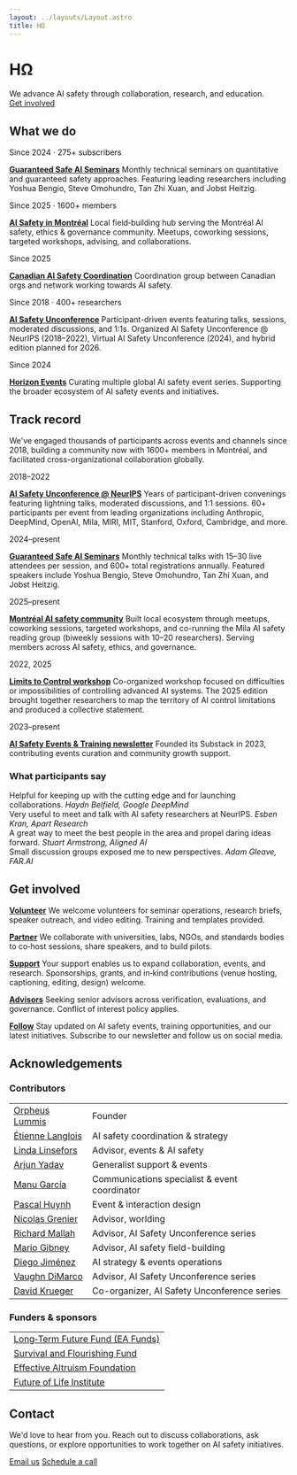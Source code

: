 ```yaml
---
layout: ../layouts/Layout.astro
title: HΩ
---
```


<div class="hero">

# HΩ

<div class="purpose-statement">We advance AI safety <span class="purpose-detail">through collaboration, research, and education.</span></div>

<div class="cta-group">
  <a href="#get-involved" class="btn">Get involved</a>
</div>

</div>

<section id="what-we-do">

## What we do

<div class="editorial-grid">

<div class="editorial-item">
<span class="editorial-meta">Since 2024 · 275+ subscribers</span>

**[Guaranteed Safe AI Seminars](https://luma.com/guaranteedsafeaiseminars)** Monthly technical seminars on quantitative and guaranteed safety approaches. Featuring leading researchers including Yoshua Bengio, Steve Omohundro, Tan Zhi Xuan, and Jobst Heitzig.

</div>

<div class="editorial-item">
<span class="editorial-meta">Since 2025 · 1600+ members</span>

**[AI Safety in Montréal](https://aisafetymontreal.org)** Local field‑building hub serving the Montréal AI safety, ethics & governance community. Meetups, coworking sessions, targeted workshops, advising, and collaborations.

</div>

<div class="editorial-item">
<span class="editorial-meta">Since 2025</span>

**[Canadian AI Safety Coordination](mailto:team@horizonomega.org?subject=Canadian%20AI%20Safety%20Treaty)** Coordination group between Canadian orgs and network working towards AI safety.

</div>

<div class="editorial-item">
<span class="editorial-meta">Since 2018 · 400+ researchers</span>

**[AI Safety Unconference](https://www.aisafetyunconference.org/)** Participant-driven events featuring talks, sessions, moderated discussions, and 1:1s. Organized AI Safety Unconference @ NeurIPS (2018–2022), Virtual AI Safety Unconference (2024), and hybrid edition planned for 2026.

</div>

<div class="editorial-item">
<span class="editorial-meta">Since 2024</span>

**[Horizon Events](https://www.horizonevents.info/)** Curating multiple global AI safety event series. Supporting the broader ecosystem of AI safety events and initiatives.

</div>

</div>

</section>

<section id="track-record">

## Track record

We've engaged thousands of participants across events and channels since 2018, building a community now with 1600+ members in Montréal, and facilitated cross-organizational collaboration globally.

<div class="editorial-grid">

<div class="editorial-item">
<span class="editorial-meta">2018–2022</span>

**[AI Safety Unconference @ NeurIPS](https://www.horizonevents.info/events/ai-safety-unconference)** Years of participant-driven convenings featuring lightning talks, moderated discussions, and 1:1 sessions. 60+ participants per event from leading organizations including Anthropic, DeepMind, OpenAI, Mila, MIRI, MIT, Stanford, Oxford, Cambridge, and more.

</div>

<div class="editorial-item">
<span class="editorial-meta">2024–present</span>

**[Guaranteed Safe AI Seminars](https://luma.com/guaranteedsafeaiseminars)** Monthly technical talks with 15–30 live attendees per session, and 600+ total registrations annually. Featured speakers include Yoshua Bengio, Steve Omohundro, Tan Zhi Xuan, and Jobst Heitzig.

</div>

<div class="editorial-item">
<span class="editorial-meta">2025–present</span>

**[Montréal AI safety community](https://aisafetymontreal.org/)** Built local ecosystem through meetups, coworking sessions, targeted workshops, and co-running the Mila AI safety reading group (biweekly sessions with 10–20 researchers). Serving members across AI safety, ethics, and governance.

</div>

<div class="editorial-item">
<span class="editorial-meta">2022, 2025</span>

**[Limits to Control workshop](http://limitstocontrol.org)** Co-organized workshop focused on difficulties or impossibilities of controlling advanced AI systems. The 2025 edition brought together researchers to map the territory of AI control limitations and produced a collective statement.

</div>

<div class="editorial-item">
<span class="editorial-meta">2023–present</span>

**[AI Safety Events & Training newsletter](https://aisafetyeventsandtraining.substack.com/)** Founded its Substack in 2023, contributing events curation and community growth support.

</div>

</div>

<div class="testimonials">

### What participants say

<div class="testimonials-grid">

<div class="testimonial">
Helpful for keeping up with the cutting edge and for launching collaborations.
<cite>Haydn Belfield, Google DeepMind</cite>
</div>

<div class="testimonial">
Very useful to meet and talk with AI safety researchers at NeurIPS.
<cite>Esben Kran, Apart Research</cite>
</div>

<div class="testimonial">
A great way to meet the best people in the area and propel daring ideas forward.
<cite>Stuart Armstrong, Aligned AI</cite>
</div>

<div class="testimonial">
Small discussion groups exposed me to new perspectives.
<cite>Adam Gleave, FAR.AI</cite>
</div>

</div>

</div>

</section>

<section id="get-involved">

## Get involved

<div class="editorial-grid">

<div class="editorial-item">

**[Volunteer](mailto:team@horizonomega.org?subject=Volunteering)** We welcome volunteers for seminar operations, research briefs, speaker outreach, and video editing. Training and templates provided.

</div>

<div class="editorial-item">

**[Partner](mailto:team@horizonomega.org?subject=Partnership)** We collaborate with universities, labs, NGOs, and standards bodies to co‑host sessions, share speakers, and to build pilots.

</div>

<div class="editorial-item">

**[Support](mailto:team@horizonomega.org?subject=Support)** Your support enables us to expand collaboration, events, and research. Sponsorships, grants, and in‑kind contributions (venue hosting, captioning, editing, design) welcome.

</div>

<div class="editorial-item">

**[Advisors](mailto:team@horizonomega.org?subject=Advisors)** Seeking senior advisors across verification, evaluations, and governance. Conflict of interest policy applies.

</div>

<div class="editorial-item">

**[Follow](https://horizonomega.substack.com/)** Stay updated on AI safety events, training opportunities, and our latest initiatives. Subscribe to our newsletter and follow us on social media.

</div>

</div>

</section>

<section id="acknowledgements">

## Acknowledgements

### Contributors

<div class="acknowledgements-table">

| | |
|---|---|
| [Orpheus Lummis](https://www.orpheuslummis.info/) | Founder |
| [Étienne Langlois](https://ca.linkedin.com/in/%C3%A9tienne-langlois-2a3119294/en) | AI safety coordination & strategy |
| [Linda Linsefors](https://www.lesswrong.com/users/linda-linsefors) | Advisor, events & AI safety |
| [Arjun Yadav](https://www.arjunyadav.net/) | Generalist support & events |
| [Manu García](https://www.linkedin.com/in/manu-garcía-communications-specialist) | Communications specialist & event coordinator |
| [Pascal Huynh](https://www.facebook.com/pozcal) | Event & interaction design |
| [Nicolas Grenier](https://en.wikipedia.org/wiki/Nicolas_Grenier_(artist)) | Advisor, worlding |
| [Richard Mallah](https://www.linkedin.com/in/richardmallah/) | Advisor, AI Safety Unconference series |
| [Mario Gibney](https://www.linkedin.com/in/mario-gibney-08bb7b45/) | Advisor, AI safety field-building |
| [Diego Jiménez](https://co.linkedin.com/in/diegomauriciojimenez/en) | AI strategy & events operations |
| [Vaughn DiMarco](https://va.ug.hn/) | Advisor, AI Safety Unconference series |
| [David Krueger](https://davidscottkrueger.com/) | Co-organizer, AI Safety Unconference series |

</div>

### Funders & sponsors

<div class="acknowledgements-table">

| |
|---|
| [Long‑Term Future Fund (EA Funds)](https://funds.effectivealtruism.org/funds/far-future) |
| [Survival and Flourishing Fund](https://survivalandflourishing.fund/) |
| [Effective Altruism Foundation](https://ea-foundation.org/) |
| [Future of Life Institute](https://futureoflife.org/) |

</div>

</section>

<section id="contact">

## Contact

We'd love to hear from you. Reach out to discuss collaborations, ask questions, or explore opportunities to work together on AI safety initiatives.

<a href="mailto:team@horizonomega.org" class="btn">Email us</a>
<a href="https://cal.com/horizonomega" class="btn">Schedule a call</a>

</section>
